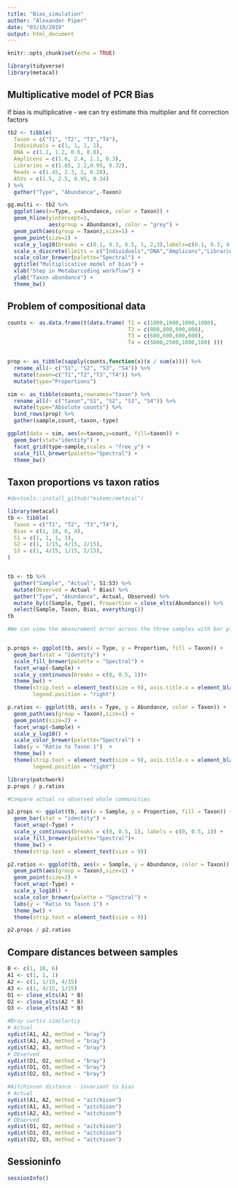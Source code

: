 ```yaml
---
title: "Bias_simulation"
author: "Alexander Piper"
date: "03/10/2019"
output: html_document
---
```


```r
knitr::opts_chunk$set(echo = TRUE)
```

```r
library(tidyverse)
library(metacal)
```

## Multiplicative model of PCR Bias

If bias is multiplicative - we can try estimate this multiplier and fit  correction factors
```r
tb2 <- tibble(
  Taxon = c("T1", "T2", "T3","T4"),
  Individuals = c(1, 1, 1, 1),
  DNA = c(1.1, 1.2, 0.6, 0.8),
  Amplicons = c(1.6, 2.4, 1.1, 0.3),
  Libraries = c(1.65, 2.2,0.95, 0.32),
  Reads = c(1.45, 2.3, 1, 0.28),
  ASVs = c(1.5, 2.5, 0.95, 0.34)
) %>%
  gather("Type", "Abundance",-Taxon) 

gg.multi <- tb2 %>%
  ggplot(aes(x=Type, y=Abundance, color = Taxon)) +
  geom_hline(yintercept=1,
             aes(group = Abundance), color = "grey") +
  geom_path(aes(group = Taxon),size=1) +
  geom_point(size=2) +
  scale_y_log10(breaks = c(0.1, 0.3, 0.5, 1, 2,3),labels=c(0.1, 0.3, 0.5, 1, 2,3))+
  scale_x_discrete(limits = c("Individuals","DNA","Amplicons","Libraries","Reads","ASVs")) +
  scale_color_brewer(palette="Spectral") +
  ggtitle("Multiplicative model of bias") +
  xlab("Step in Metabarcoding workflow") +
  ylab("Taxon abundance") + 
  theme_bw()

```


## Problem of compositional data

```r
counts <- as.data.frame(t(data.frame( T1 = c(1000,1000,1000,1000),
                                      T2 = c(800,800,800,800),
                                      T3 = c(600,600,600,600),
                                      T4 = c(5000,2500,1000,100) )))


prop <- as_tibble(sapply(counts,function(x)(x / sum(x)))) %>%
  rename_all(~ c("S1", "S2", "S3", "S4")) %>%
  mutate(taxon=c("T1","T2","T3","T4")) %>%
  mutate(type="Proportions")  

sim <- as_tibble(counts,rownames="taxon") %>% 
  rename_all(~ c("taxon","S1", "S2", "S3", "S4")) %>% 
  mutate(type="Absolute counts") %>%
  bind_rows(prop) %>%
  gather(sample,count,-taxon,-type)

ggplot(data = sim, aes(x=taxon,y=count, fill=taxon)) +
  geom_bar(stat="identity") +
  facet_grid(type~sample,scales = "free_y") +
  scale_fill_brewer(palette="Spectral") + 
  theme_bw()

```


## Taxon proportions vs taxon ratios

```r
#devtools::install_github("mikemc/metacal")

library(metacal)
tb <- tibble(
  Taxon = c("T1", "T2", "T3","T4"), 
  Bias = c(1, 18, 6, 4),
  S1 = c(1, 1, 1, 1),
  S2 = c(1, 1/15, 4/15, 2/15),
  S3 = c(1, 4/15, 1/15, 2/15),
) 


tb <- tb %>%
  gather("Sample", "Actual", S1:S3) %>%
  mutate(Observed = Actual * Bias) %>%
  gather("Type", "Abundance", Actual, Observed) %>%
  mutate_by(c(Sample, Type), Proportion = close_elts(Abundance)) %>%
  select(Sample, Taxon, Bias, everything())
tb

#We can view the measurement error across the three samples with bar plots, as done in main text Figure 2, and also in terms of the ratios to Taxon 1:


p.props <- ggplot(tb, aes(x = Type, y = Proportion, fill = Taxon)) +
  geom_bar(stat = "identity") +
  scale_fill_brewer(palette = "Spectral") +
  facet_wrap(~Sample) +
  scale_y_continuous(breaks = c(0, 0.5, 1))+ 
  theme_bw() +
  theme(strip.text = element_text(size = 9), axis.title.x = element_blank(),
        legend.position = "right")  

p.ratios <- ggplot(tb, aes(x = Type, y = Abundance, color = Taxon)) +
  geom_path(aes(group = Taxon),size=1) +
  geom_point(size=2) +
  facet_wrap(~Sample) +
  scale_y_log10() +
  scale_color_brewer(palette="Spectral") +
  labs(y = "Ratio to Taxon 1")  + 
  theme_bw() +
  theme(strip.text = element_text(size = 9), axis.title.x = element_blank(),
        legend.position = "right")

library(patchwork)
p.props / p.ratios

#Compare actual vs observed whole communities

p2.props <- ggplot(tb, aes(x = Sample, y = Proportion, fill = Taxon)) +
  geom_bar(stat = "identity") +
  facet_wrap(~Type) +
  scale_y_continuous(breaks = c(0, 0.5, 1), labels = c(0, 0.5, 1)) +
  scale_fill_brewer(palette="Spectral")+ 
  theme_bw() +
  theme(strip.text = element_text(size = 9))

p2.ratios <- ggplot(tb, aes(x = Sample, y = Abundance, color = Taxon)) +
  geom_path(aes(group = Taxon),size=1) +
  geom_point(size=2) +
  facet_wrap(~Type) +
  scale_y_log10() +
  scale_color_brewer(palette = "Spectral") +
  labs(y = "Ratio to Taxon 1") +
  theme_bw() +
  theme(strip.text = element_text(size = 9))

p2.props / p2.ratios
```



## Compare distances between samples

```r
B <- c(1, 18, 6)
A1 <- c(1, 1, 1)
A2 <- c(1, 1/15, 4/15)
A3 <- c(1, 4/15, 1/15)
O1 <- close_elts(A1 * B)
O2 <- close_elts(A2 * B)
O3 <- close_elts(A3 * B)

#Bray curtis similartiy
# Actual
xydist(A1, A2, method = "bray")
xydist(A1, A3, method = "bray")
xydist(A2, A3, method = "bray")
# Observed
xydist(O1, O2, method = "bray")
xydist(O1, O3, method = "bray")
xydist(O2, O3, method = "bray")

#Aitchinson distance - invariant to bias
# Actual
xydist(A1, A2, method = "aitchison")
xydist(A1, A3, method = "aitchison")
xydist(A2, A3, method = "aitchison")
# Observed
xydist(O1, O2, method = "aitchison")
xydist(O1, O3, method = "aitchison")
xydist(O2, O3, method = "aitchison")

```

## Sessioninfo
```r
sessionInfo()
```